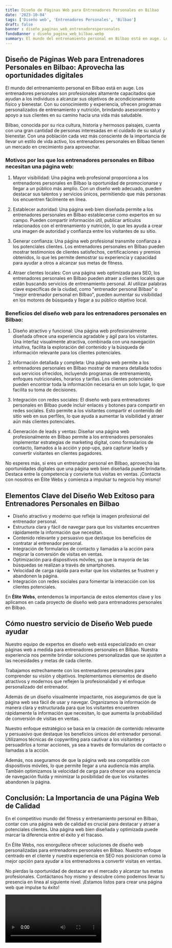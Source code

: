 ```yaml
---
title: Diseño de Páginas Web para Entrenadores Personales en Bilbao
date: '2023-10-04'
tags: ['Diseño web', 'Entrenadores Personales', 'Bilbao']
draft: false
banner : diseño_paginas_web_entrenadorespersonales
fondoBanner : diseño_pagina_web_bilbao.webp
summary: El mundo del entrenamiento personal en Bilbao está en auge. Los entrenadores personales son profesionales altamente capacitados que ayudan a los individuos a alcanzar sus objetivos de acondicionamiento físico y bienestar. Con su conocimiento y experiencia, ofrecen programas personalizados de entrenamiento y nutrición, brindando asesoramiento y apoyo a sus clientes en su camino hacia una vida más saludable.
---
```


## Diseño de Páginas Web para Entrenadores Personales en Bilbao: Aprovecha las oportunidades digitales

El mundo del entrenamiento personal en Bilbao está en auge. Los entrenadores personales son profesionales altamente capacitados que ayudan a los individuos a alcanzar sus objetivos de acondicionamiento físico y bienestar. Con su conocimiento y experiencia, ofrecen programas personalizados de entrenamiento y nutrición, brindando asesoramiento y apoyo a sus clientes en su camino hacia una vida más saludable.

Bilbao, conocida por su rica cultura, historia y hermosos paisajes, cuenta con una gran cantidad de personas interesadas en el cuidado de su salud y bienestar. Con una población cada vez más consciente de la importancia de llevar un estilo de vida activo, los entrenadores personales en Bilbao tienen un mercado en crecimiento para aprovechar.

### Motivos por los que los entrenadores personales en Bilbao necesitan una página web:

1. Mayor visibilidad: Una página web profesional proporciona a los entrenadores personales en Bilbao la oportunidad de promocionarse y llegar a un público más amplio. Con un diseño web adecuado, pueden destacar sus talentos y servicios únicos, permitiendo que más personas los encuentren fácilmente en línea.

2. Establecer autoridad: Una página web bien diseñada permite a los entrenadores personales en Bilbao establecerse como expertos en su campo. Pueden compartir información útil, publicar artículos relacionados con el entrenamiento y nutrición, lo que les ayuda a crear una imagen de autoridad y confianza entre los visitantes de su sitio.

3. Generar confianza: Una página web profesional transmite confianza a los potenciales clientes. Los entrenadores personales en Bilbao pueden mostrar testimonios de clientes satisfechos, certificaciones y premios obtenidos, lo que les permite demostrar su experiencia y capacidad para ayudar a otros a alcanzar sus metas de fitness.

4. Atraer clientes locales: Con una página web optimizada para SEO, los entrenadores personales en Bilbao pueden atraer a clientes locales que están buscando servicios de entrenamiento personal. Al utilizar palabras clave específicas de la ciudad, como "entrenador personal Bilbao" o "mejor entrenador personal en Bilbao", pueden aumentar su visibilidad en los motores de búsqueda y llegar a su público objetivo local.

### Beneficios del diseño web para los entrenadores personales en Bilbao:

1. Diseño atractivo y funcional: Una página web profesionalmente diseñada ofrece una experiencia agradable y ágil para los visitantes. Una interfaz visualmente atractiva, combinada con una navegación intuitiva, facilita la exploración del contenido y la búsqueda de información relevante para los clientes potenciales.

2. Información detallada y completa: Una página web permite a los entrenadores personales en Bilbao mostrar de manera detallada todos sus servicios ofrecidos, incluyendo programas de entrenamiento, enfoques nutricionales, horarios y tarifas. Los clientes potenciales pueden encontrar toda la información necesaria en un solo lugar, lo que facilita su toma de decisiones.

3. Integración con redes sociales: El diseño web para entrenadores personales en Bilbao puede incluir enlaces y botones para compartir en redes sociales. Esto permite a los visitantes compartir el contenido del sitio web en sus perfiles, lo que ayuda a aumentar la visibilidad y atraer aún más clientes potenciales.

4. Generación de leads y ventas: Diseñar una página web profesionalmente en Bilbao permite a los entrenadores personales implementar estrategias de marketing digital, como formularios de contacto, llamados a la acción y pop-ups, para capturar leads y convertir visitantes en clientes pagadores.

No esperes más, si eres un entrenador personal en Bilbao, aprovecha las oportunidades digitales que una página web bien diseñada puede brindarte. Destaca entre la competencia y convierte tus visitas en ventas. ¡Contacta con nosotros en Élite Webs y comienza a impulsar tu negocio hoy mismo!

<GifSeo />

<Cta />

## Elementos Clave del Diseño Web Exitoso para Entrenadores Personales en Bilbao

- Diseño atractivo y moderno que refleje la imagen profesional del entrenador personal.
- Estructura clara y fácil de navegar para que los visitantes encuentren rápidamente la información que necesitan.
- Contenido relevante y persuasivo que destaque los beneficios de contratar al entrenador personal.
- Integración de formularios de contacto y llamadas a la acción para mejorar la conversión de visitas en ventas.
- Optimización para dispositivos móviles, ya que la mayoría de las búsquedas se realizan a través de smartphones.
- Velocidad de carga rápida para evitar que los visitantes se frustren y abandonen la página.
- Integración con redes sociales para fomentar la interacción con los clientes potenciales.

En **Élite Webs**, entendemos la importancia de estos elementos clave y los aplicamos en cada proyecto de diseño web para entrenadores personales en Bilbao.

## Cómo nuestro servicio de Diseño Web puede ayudar

Nuestro equipo de expertos en diseño web está especializado en crear páginas web a medida para entrenadores personales en Bilbao. Nuestra experiencia nos permite brindar soluciones personalizadas que se ajusten a las necesidades y metas de cada cliente.

Trabajamos estrechamente con los entrenadores personales para comprender su visión y objetivos. Implementamos elementos de diseño atractivos y modernos que reflejen la profesionalidad y el enfoque personalizado del entrenador.

Además de un diseño visualmente impactante, nos aseguramos de que la página web sea fácil de usar y navegar. Organizamos la información de manera clara y estructurada para que los visitantes encuentren rápidamente la información que necesitan, lo que aumenta la probabilidad de conversión de visitas en ventas.

Nuestro enfoque estratégico se basa en la creación de contenido relevante y persuasivo que destaque los beneficios únicos del entrenador personal. Utilizamos técnicas de copywriting para cautivar a los visitantes y persuadirlos a tomar acciones, ya sea a través de formularios de contacto o llamadas a la acción.

Además, nos aseguramos de que la página web sea compatible con dispositivos móviles, lo que permite llegar a una audiencia más amplia. También optimizamos la velocidad de carga para ofrecer una experiencia de navegación fluida y minimizar la posibilidad de que los visitantes abandonen la página.

## Conclusión: La Importancia de una Página Web de Calidad

En el competitivo mundo del fitness y entrenamiento personal en Bilbao, contar con una página web de calidad es crucial para destacar y atraer a potenciales clientes. Una página web bien diseñada y optimizada puede marcar la diferencia entre el éxito y el fracaso.

En Élite Webs, nos enorgullece ofrecer soluciones de diseño web personalizadas para entrenadores personales en Bilbao. Nuestro enfoque centrado en el cliente y nuestra experiencia en SEO nos posicionan como la mejor opción para ayudar a los entrenadores a convertir visitas en ventas.

No pierdas la oportunidad de destacar en el mercado y alcanzar tus metas profesionales. Contáctanos hoy mismo y descubre cómo podemos llevar tu presencia en línea al siguiente nivel. ¡Estamos listos para crear una página web que impulse tu éxito!

<Video />

<CtaBot job='Entrenadores Personales' city='Bilbao'/>

<Gmaps query='Bilbao+españa+maps' />